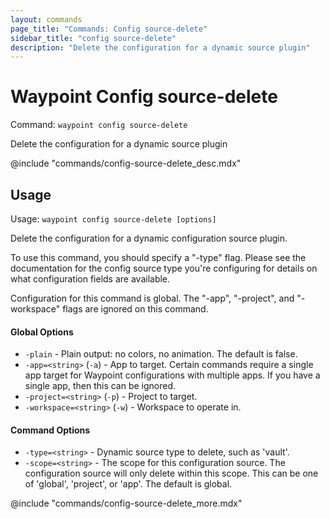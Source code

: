 ```yaml
---
layout: commands
page_title: "Commands: Config source-delete"
sidebar_title: "config source-delete"
description: "Delete the configuration for a dynamic source plugin"
---
```


# Waypoint Config source-delete

Command: `waypoint config source-delete`

Delete the configuration for a dynamic source plugin

@include "commands/config-source-delete_desc.mdx"

## Usage

Usage: `waypoint config source-delete [options]`


  Delete the configuration for a dynamic configuration source plugin.

  To use this command, you should specify a "-type" flag. Please see the
  documentation for the config source type you're configuring for details on
  what configuration fields are available.

  Configuration for this command is global. The "-app", "-project", and
  "-workspace" flags are ignored on this command.

#### Global Options

- `-plain` - Plain output: no colors, no animation. The default is false.
- `-app=<string>` (`-a`) - App to target. Certain commands require a single app target for Waypoint configurations with multiple apps. If you have a single app, then this can be ignored.
- `-project=<string>` (`-p`) - Project to target.
- `-workspace=<string>` (`-w`) - Workspace to operate in.

#### Command Options

- `-type=<string>` - Dynamic source type to delete, such as 'vault'.
- `-scope=<string>` - The scope for this configuration source. The configuration source will only delete within this scope. This can be one of 'global', 'project', or 'app'. The default is global.

@include "commands/config-source-delete_more.mdx"
